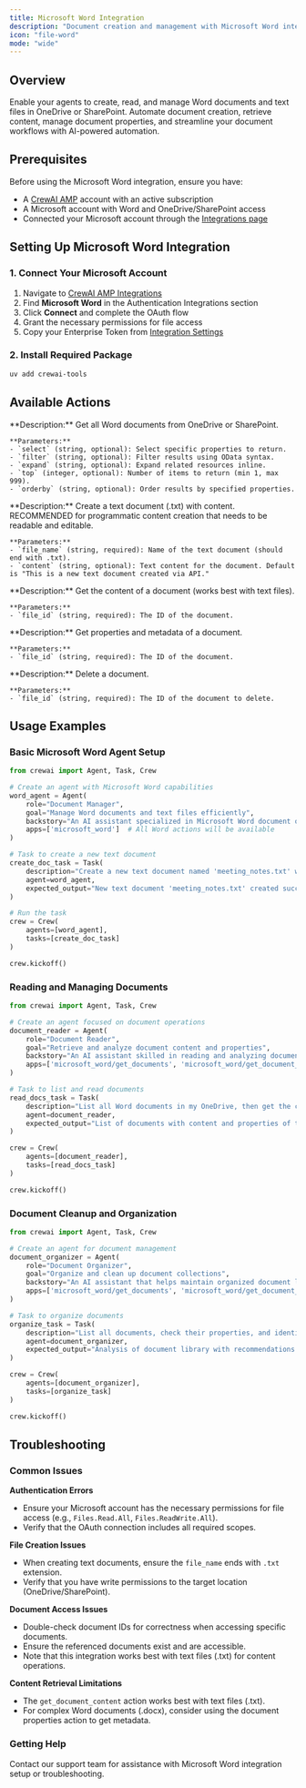 ```yaml
---
title: Microsoft Word Integration
description: "Document creation and management with Microsoft Word integration for CrewAI."
icon: "file-word"
mode: "wide"
---
```


## Overview

Enable your agents to create, read, and manage Word documents and text files in OneDrive or SharePoint. Automate document creation, retrieve content, manage document properties, and streamline your document workflows with AI-powered automation.

## Prerequisites

Before using the Microsoft Word integration, ensure you have:

- A [CrewAI AMP](https://app.crewai.com) account with an active subscription
- A Microsoft account with Word and OneDrive/SharePoint access
- Connected your Microsoft account through the [Integrations page](https://app.crewai.com/crewai_plus/connectors)

## Setting Up Microsoft Word Integration

### 1. Connect Your Microsoft Account

1. Navigate to [CrewAI AMP Integrations](https://app.crewai.com/crewai_plus/connectors)
2. Find **Microsoft Word** in the Authentication Integrations section
3. Click **Connect** and complete the OAuth flow
4. Grant the necessary permissions for file access
5. Copy your Enterprise Token from [Integration Settings](https://app.crewai.com/crewai_plus/settings/integrations)

### 2. Install Required Package

```bash
uv add crewai-tools
```

## Available Actions

<AccordionGroup>
  <Accordion title="microsoft_word/get_documents">
    **Description:** Get all Word documents from OneDrive or SharePoint.

    **Parameters:**
    - `select` (string, optional): Select specific properties to return.
    - `filter` (string, optional): Filter results using OData syntax.
    - `expand` (string, optional): Expand related resources inline.
    - `top` (integer, optional): Number of items to return (min 1, max 999).
    - `orderby` (string, optional): Order results by specified properties.
  </Accordion>

  <Accordion title="microsoft_word/create_text_document">
    **Description:** Create a text document (.txt) with content. RECOMMENDED for programmatic content creation that needs to be readable and editable.

    **Parameters:**
    - `file_name` (string, required): Name of the text document (should end with .txt).
    - `content` (string, optional): Text content for the document. Default is "This is a new text document created via API."
  </Accordion>

  <Accordion title="microsoft_word/get_document_content">
    **Description:** Get the content of a document (works best with text files).

    **Parameters:**
    - `file_id` (string, required): The ID of the document.
  </Accordion>

  <Accordion title="microsoft_word/get_document_properties">
    **Description:** Get properties and metadata of a document.

    **Parameters:**
    - `file_id` (string, required): The ID of the document.
  </Accordion>

  <Accordion title="microsoft_word/delete_document">
    **Description:** Delete a document.

    **Parameters:**
    - `file_id` (string, required): The ID of the document to delete.
  </Accordion>
</AccordionGroup>

## Usage Examples

### Basic Microsoft Word Agent Setup

```python
from crewai import Agent, Task, Crew

# Create an agent with Microsoft Word capabilities
word_agent = Agent(
    role="Document Manager",
    goal="Manage Word documents and text files efficiently",
    backstory="An AI assistant specialized in Microsoft Word document operations and content management.",
    apps=['microsoft_word']  # All Word actions will be available
)

# Task to create a new text document
create_doc_task = Task(
    description="Create a new text document named 'meeting_notes.txt' with content 'Meeting Notes from January 2024: Key discussion points and action items.'",
    agent=word_agent,
    expected_output="New text document 'meeting_notes.txt' created successfully."
)

# Run the task
crew = Crew(
    agents=[word_agent],
    tasks=[create_doc_task]
)

crew.kickoff()
```

### Reading and Managing Documents

```python
from crewai import Agent, Task, Crew

# Create an agent focused on document operations
document_reader = Agent(
    role="Document Reader",
    goal="Retrieve and analyze document content and properties",
    backstory="An AI assistant skilled in reading and analyzing document content.",
    apps=['microsoft_word/get_documents', 'microsoft_word/get_document_content', 'microsoft_word/get_document_properties']
)

# Task to list and read documents
read_docs_task = Task(
    description="List all Word documents in my OneDrive, then get the content and properties of the first document found.",
    agent=document_reader,
    expected_output="List of documents with content and properties of the first document."
)

crew = Crew(
    agents=[document_reader],
    tasks=[read_docs_task]
)

crew.kickoff()
```

### Document Cleanup and Organization

```python
from crewai import Agent, Task, Crew

# Create an agent for document management
document_organizer = Agent(
    role="Document Organizer",
    goal="Organize and clean up document collections",
    backstory="An AI assistant that helps maintain organized document libraries.",
    apps=['microsoft_word/get_documents', 'microsoft_word/get_document_properties', 'microsoft_word/delete_document']
)

# Task to organize documents
organize_task = Task(
    description="List all documents, check their properties, and identify any documents that might be duplicates or outdated for potential cleanup.",
    agent=document_organizer,
    expected_output="Analysis of document library with recommendations for organization."
)

crew = Crew(
    agents=[document_organizer],
    tasks=[organize_task]
)

crew.kickoff()
```

## Troubleshooting

### Common Issues

**Authentication Errors**
- Ensure your Microsoft account has the necessary permissions for file access (e.g., `Files.Read.All`, `Files.ReadWrite.All`).
- Verify that the OAuth connection includes all required scopes.

**File Creation Issues**
- When creating text documents, ensure the `file_name` ends with `.txt` extension.
- Verify that you have write permissions to the target location (OneDrive/SharePoint).

**Document Access Issues**
- Double-check document IDs for correctness when accessing specific documents.
- Ensure the referenced documents exist and are accessible.
- Note that this integration works best with text files (.txt) for content operations.

**Content Retrieval Limitations**
- The `get_document_content` action works best with text files (.txt).
- For complex Word documents (.docx), consider using the document properties action to get metadata.

### Getting Help

<Card title="Need Help?" icon="headset" href="mailto:support@crewai.com">
  Contact our support team for assistance with Microsoft Word integration setup or troubleshooting.
</Card>
